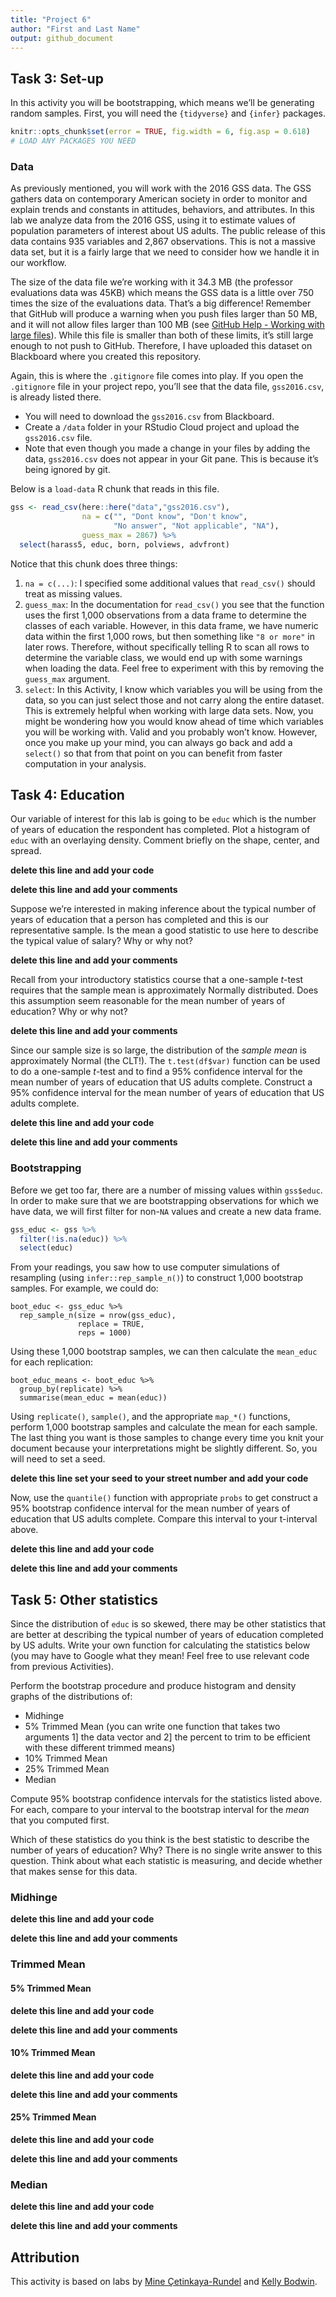 ```yaml
---
title: "Project 6"
author: "First and Last Name"
output: github_document
---
```



## Task 3: Set-up

In this activity you will be bootstrapping, which means we'll be generating random samples.
First, you will need the `{tidyverse}` and `{infer}` packages.

```r
knitr::opts_chunk$set(error = TRUE, fig.width = 6, fig.asp = 0.618)
# LOAD ANY PACKAGES YOU NEED
```


### Data

As previously mentioned, you will work with the 2016 GSS data.
The GSS gathers data on contemporary American society in order to monitor and explain trends and constants in attitudes, behaviors, and attributes. In this lab we analyze data from the 2016 GSS, using it to estimate values of population parameters of interest about US adults.
The public release of this data contains 935 variables and 2,867 observations.
This is not a massive data set, but it is a fairly large that we need to consider how we handle it in our workflow.

The size of the data file we're working with it 34.3 MB (the professor evaluations data was 45KB) which means the GSS data is a little over 750 times the size of the evaluations data.
That's a big difference! 
Remember that GitHub will produce a warning when you push files larger than 50 MB, and it will not allow files larger than 100 MB (see [GitHub Help - Working with large files](https://help.github.com/articles/working-with-large-files/)).
While this file is smaller than both of these limits, it's still large enough to not push to GitHub.
Therefore, I have uploaded this dataset on Blackboard where you created this repository.

Again, this is where the `.gitignore` file comes into play.
If you open the `.gitignore` file in your project repo, you'll see that the data file, `gss2016.csv`, is already listed there.

- You will need to download the `gss2016.csv` from Blackboard.  
- Create a `/data` folder in your RStudio Cloud project and upload the `gss2016.csv` file.
- Note that even though you made a change in your files by adding the data, `gss2016.csv` does not appear in your Git pane. This is because it's being ignored by git.

Below is a `load-data` R chunk that reads in this file.

```r
gss <- read_csv(here::here("data","gss2016.csv"),
                na = c("", "Dont know", "Don't know",
                       "No answer", "Not applicable", "NA"),
                guess_max = 2867) %>%
  select(harass5, educ, born, polviews, advfront)
```

Notice that this chunk does three things:

1. `na = c(...)`: I specified some additional values that `read_csv()` should treat as missing values.
2. `guess_max`: In the documentation for `read_csv()` you see that the function uses the first 1,000 observations from a data frame to determine the classes of each variable. However, in this data frame, we have numeric data within the first 1,000 rows, but then something like `"8 or more"` in later rows. Therefore, without specifically telling R to scan all rows to determine the variable class, we would end up with some warnings when loading the data. Feel free to experiment with this by removing the `guess_max` argument.
3. `select`: In this Activity, I know which variables you will be using from the data, so you can just select those and not carry along the entire dataset. This is extremely helpful when working with large data sets. Now, you might be wondering how you would know ahead of time which variables you will be working with. Valid and you probably won't know.  However, once you make up your mind, you can always go back and add a `select()` so that from that point on you can benefit from faster computation in your analysis.

## Task 4: Education

Our variable of interest for this lab is going to be `educ` which is the number of years of education the respondent has completed.
Plot a histogram of `educ` with an overlaying density.
Comment briefly on the shape, center, and spread.

**delete this line and add your code**

**delete this line and add your comments**


Suppose we're interested in making inference about the typical number of years of education that a person has completed and this is our representative sample.
Is the mean a good statistic to use here to describe the typical value of salary?
Why or why not?

**delete this line and add your comments**


Recall from your introductory statistics course that a one-sample *t*-test requires that the sample mean is approximately Normally distributed.
Does this assumption seem reasonable for the mean number of years of education?
Why or why not?

**delete this line and add your comments**


Since our sample size is so large, the distribution of the *sample mean* is approximately Normal (the CLT!).
The `t.test(df$var)` function can be used to do a one-sample *t*-test and to find a 95% confidence interval for the mean number of years of education that US adults complete.
Construct a 95% confidence interval for the mean number of years of education that US adults complete.

**delete this line and add your code**

**delete this line and add your comments**


### Bootstrapping

Before we get too far, there are a number of missing values within `gss$educ`.
In order to make sure that we are bootstrapping observations for which we have data, we will first filter for non-`NA` values and create a new data frame.

```r
gss_educ <- gss %>%
  filter(!is.na(educ)) %>% 
  select(educ)
```

From your readings, you saw how to use computer simulations of resampling (using `infer::rep_sample_n()`) to construct 1,000 bootstrap samples.
For example, we could do:

```
boot_educ <- gss_educ %>%
  rep_sample_n(size = nrow(gss_educ),
               replace = TRUE,
               reps = 1000)
```

Using these 1,000 bootstrap samples, we can then calculate the `mean_educ` for each replication:

```
boot_educ_means <- boot_educ %>% 
  group_by(replicate) %>% 
  summarise(mean_educ = mean(educ))
```

Using `replicate()`, `sample()`, and the appropriate `map_*()` functions, perform 1,000 bootstrap samples and calculate the mean for each sample.
The last thing you want is those samples to change every time you knit your document because your interpretations might be slightly different.
So, you will need to set a seed.

**delete this line set your seed to your street number and add your code**


Now, use the `quantile()` function with appropriate `probs` to get construct a 95% bootstrap confidence interval for the mean number of years of education that US adults complete.
Compare this interval to your t-interval above.

**delete this line and add your code**

**delete this line and add your comments**


## Task 5: Other statistics

Since the distribution of `educ` is so skewed, there may be other statistics that are better at describing the typical number of years of education completed by US adults.
Write your own function for calculating the statistics below (you may have to Google what they mean!  Feel free to use relevant code from previous Activities).

Perform the bootstrap procedure and produce histogram and density graphs of the distributions of:

- Midhinge
- 5% Trimmed Mean (you can write one function that takes two arguments 1] the data vector and 2] the percent to trim to be efficient with these different trimmed means)
- 10% Trimmed Mean
- 25% Trimmed Mean
- Median

Compute 95% bootstrap confidence intervals for the statistics listed above.
For each, compare to your interval to the bootstrap interval for the *mean* that you computed first. 

Which of these statistics do you think is the best statistic to describe the number of years of education?
Why?
There is no single write answer to this question.
Think about what each statistic is measuring, and decide whether that makes sense for this data.

### Midhinge

**delete this line and add your code**

**delete this line and add your comments**


### Trimmed Mean

#### 5% Trimmed Mean

**delete this line and add your code**

**delete this line and add your comments**


#### 10% Trimmed Mean

**delete this line and add your code**

**delete this line and add your comments**


#### 25% Trimmed Mean

**delete this line and add your code**

**delete this line and add your comments**


### Median

**delete this line and add your code**

**delete this line and add your comments**


## Attribution

This activity is based on labs by [Mine Çetinkaya-Rundel](https://www2.stat.duke.edu/courses/Spring18/Sta199/) and [Kelly Bodwin](https://www.kelly-bodwin.com/about/).